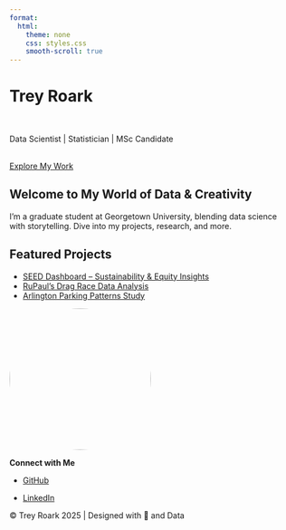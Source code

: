 ```yaml
---
format:
  html:
    theme: none
    css: styles.css
    smooth-scroll: true
---
```



<div class="hero-section">
  <h1>Trey Roark</h1> <br> 
  <p class="tagline"> Data Scientist | Statistician | MSc Candidate </p> <br> 
  <a href="#projects" class="cta-button">Explore My Work</a>
</div>


<div class="intro-section">
  <h2>Welcome to My World of Data & Creativity</h2>
  <p>I’m a graduate student at Georgetown University, blending data science with storytelling. Dive into my projects, research, and more.</p>
</div>

<div id="projects" class="projects-preview">
  <h2>Featured Projects</h2>
  <ul>
    <li><a href="#">SEED Dashboard – Sustainability & Equity Insights</a></li>
    <li><a href="#">RuPaul’s Drag Race Data Analysis</a></li>
    <li><a href="#">Arlington Parking Patterns Study</a></li>
  </ul>
</div>


::: {.profile-section}
::: {.profile-container}
::: {.profile-card}
::: {.profile-front}
![](pictures/prof_head.jpg){.profile-image width=250 height=250 style="border-radius: 50%; object-fit: cover;"}
:::
::: {.profile-back}
**Connect with Me** 

- [GitHub](https://github.com/LunchTrey20140){target="_blank"}
  
- [LinkedIn](http://www.linkedin.com/in/trey-roark-20426b253){target="_blank"}
:::
:::
:::
:::


<footer class="site-footer">
  <p>© Trey Roark 2025 | Designed with 💙 and Data</p>
</footer>



